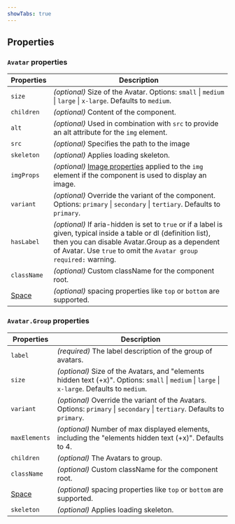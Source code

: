```yaml
---
showTabs: true
---
```


## Properties

### `Avatar` properties

| Properties                              | Description                                                                                                                                                                                                                               |
| --------------------------------------- | ----------------------------------------------------------------------------------------------------------------------------------------------------------------------------------------------------------------------------------------- |
| `size`                                  | _(optional)_ Size of the Avatar. Options: `small` \| `medium` \| `large` \| `x-large`. Defaults to `medium`.                                                                                                                              |
| `children`                              | _(optional)_ Content of the component.                                                                                                                                                                                                    |
| `alt`                                   | _(optional)_ Used in combination with `src` to provide an alt attribute for the `img` element.                                                                                                                                            |
| `src`                                   | _(optional)_ Specifies the path to the image                                                                                                                                                                                              |
| `skeleton`                              | _(optional)_ Applies loading skeleton.                                                                                                                                                                                                    |
| `imgProps`                              | _(optional)_ [Image properties](/uilib/elements/image) applied to the `img` element if the component is used to display an image.                                                                                                         |
| `variant`                               | _(optional)_ Override the variant of the component. Options: `primary` \| `secondary` \| `tertiary`. Defaults to `primary`.                                                                                                               |
| `hasLabel`                              | _(optional)_ If aria-hidden is set to `true` or if a label is given, typical inside a table or dl (definition list), then you can disable Avatar.Group as a dependent of Avatar. Use `true` to omit the `Avatar group required:` warning. |
| `className`                             | _(optional)_ Custom className for the component root.                                                                                                                                                                                     |
| [Space](/uilib/layout/space/properties) | _(optional)_ spacing properties like `top` or `bottom` are supported.                                                                                                                                                                     |

### `Avatar.Group` properties

| Properties                              | Description                                                                                                                                    |
| --------------------------------------- | ---------------------------------------------------------------------------------------------------------------------------------------------- |
| `label`                                 | _(required)_ The label description of the group of avatars.                                                                                    |
| `size`                                  | _(optional)_ Size of the Avatars, and "elements hidden text (+x)". Options: `small` \| `medium` \| `large` \| `x-large`. Defaults to `medium`. |
| `variant`                               | _(optional)_ Override the variant of the Avatars. Options: `primary` \| `secondary` \| `tertiary`. Defaults to `primary`.                      |
| `maxElements`                           | _(optional)_ Number of max displayed elements, including the "elements hidden text (+x)". Defaults to 4.                                       |
| `children`                              | _(optional)_ The Avatars to group.                                                                                                             |
| `className`                             | _(optional)_ Custom className for the component root.                                                                                          |
| [Space](/uilib/layout/space/properties) | _(optional)_ spacing properties like `top` or `bottom` are supported.                                                                          |
| `skeleton`                              | _(optional)_ Applies loading skeleton.                                                                                                         |
